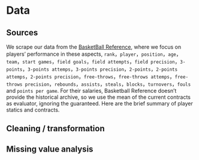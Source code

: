 # Data 

## Sources

We scrape our data from the [BasketBall Reference](https://www.basketball-reference.com/), where we focus on players' performance in these aspects, `rank`，`player`，`position`，`age`，`team`，`start games`，`field goals`，`field attempts`，`field precision`，`3-points`，`3-points attemps`，`3-points precision`，`2-points`，`2-points attemps`，`2-points precision`，`free-throws`，`free-throws attemps`，`free-throws precision`，`rebounds`，`assists`，`steals`，`blocks`，`turnovers`，`fouls` and `points per game`. For their salaries, Basketball Reference doesn't provide the historical archive, so we use the mean of the current contracts as evaluator, ignoring the guaranteed. Here are the brief summary of player statics and contracts. 

<!--to add a demo showing the data summary-->

## Cleaning / transformation

<!--how to left join, names, team-->

## Missing value analysis

<!--to numeric, isnan, change team issue-->


